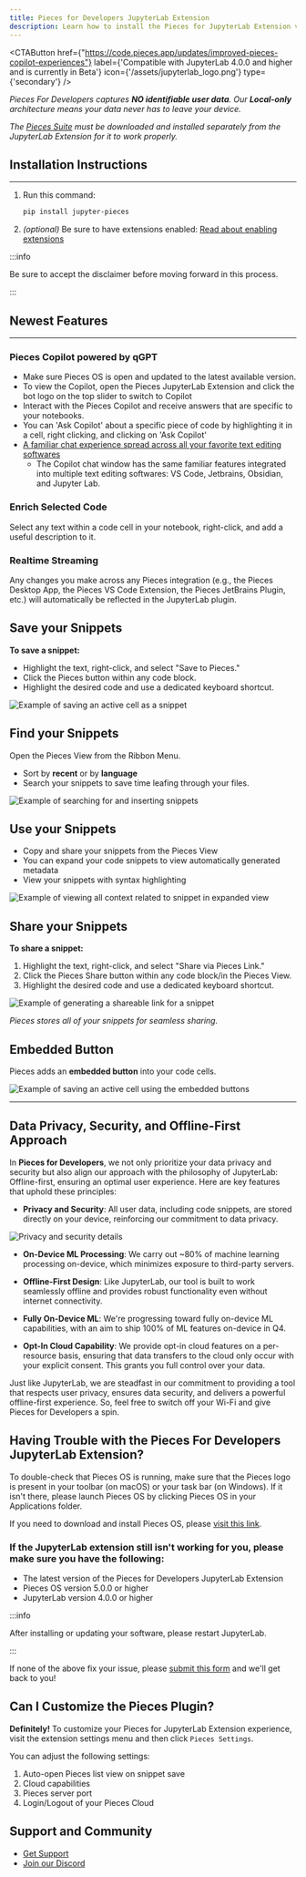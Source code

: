 ```yaml
---
title: Pieces for Developers JupyterLab Extension
description: Learn how to install the Pieces for JupyterLab Extension via the PYPI Manager, Pip, and Conda.
---
```



<link
  rel="canonical"
  href="https://docs.pieces.app/extensions-plugins/jupyterlab"
/>

<CTAButton
  href={"https://code.pieces.app/updates/improved-pieces-copilot-experiences"}
  label={'Compatible with JupyterLab 4.0.0 and higher and is currently in Beta'}
  icon={'/assets/jupyterlab_logo.png'}
  type={'secondary'}
/>

<MiniSpacer />

_Pieces For Developers captures **NO identifiable user data**. Our **Local-only** architecture means your data never has to leave your device._

_The <a target="_blank" href={pieces_app.links.website.pfd_desktop_install}>Pieces Suite</a> must be downloaded and installed separately from the JupyterLab Extension for it to work properly._

## Installation Instructions

---

1. Run this command:
    ```sh
    pip install jupyter-pieces
    ```
2. *(optional)* Be sure to have extensions enabled: [Read about enabling extensions](https://tljh.jupyter.org/en/latest/howto/admin/enable-extensions.html)

:::info

Be sure to accept the disclaimer before moving forward in this process.

:::

## Newest Features

---

### Pieces Copilot powered by qGPT
- Make sure Pieces OS is open and updated to the latest available version.
- To view the Copilot, open the Pieces JupyterLab Extension and click the bot logo on the top slider to switch to Copilot
- Interact with the Pieces Copilot and receive answers that are specific to your notebooks.
- You can 'Ask Copilot' about a specific piece of code by highlighting it in a cell, right clicking, and clicking on 'Ask Copilot'
- [A familiar chat experience spread across all your favorite text editing softwares](/features/pieces-copilot#plugin-integrations)
    - The Copilot chat window has the same familiar features integrated into multiple text editing softwares: VS Code, Jetbrains, Obsidian, and Jupyter Lab.

### Enrich Selected Code
Select any text within a code cell in your notebook, right-click, and add a useful description to it.

### Realtime Streaming
Any changes you make across any Pieces integration (e.g., the Pieces Desktop App, the Pieces VS Code Extension, the Pieces JetBrains Plugin, etc.) will automatically be reflected in the JupyterLab plugin.

## Save your Snippets

**To save a snippet:**

- Highlight the text, right-click, and select "Save to Pieces."
- Click the Pieces button within any code block.
- Highlight the desired code and use a dedicated keyboard shortcut.

![Example of saving an active cell as a snippet](https://storage.googleapis.com/pieces_multimedia/PROMOTIONAL/PIECES_FOR_DEVELOPERS/JUPYTER/MACOS/RIGHT_CLICK_SAVE_SELECTION/16X9/PIECES_FOR_DEVELOPERS-JUPYTER-RIGHT_CLICK_SAVE_SELECTION-16X9-MACOS-6_22_2023.gif)

## Find your Snippets

Open the Pieces View from the Ribbon Menu.

- Sort by **recent** or by **language**
- Search your snippets to save time leafing through your files.

![Example of searching for and inserting snippets](https://storage.googleapis.com/pieces_multimedia/PROMOTIONAL/PIECES_FOR_DEVELOPERS/JUPYTER/MACOS/SEARCH_AND_INSERT/16X9/PIECES_FOR_DEVELOPERS-JUPYTER-SEARCH_AND_INSERT-16X9-MACOS-6_22_2023.gif)

## Use your Snippets

- Copy and share your snippets from the Pieces View
- You can expand your code snippets to view automatically generated metadata
- View your snippets with syntax highlighting

![Example of viewing all context related to snippet in expanded view](https://storage.googleapis.com/pieces_multimedia/PROMOTIONAL/PIECES_FOR_DEVELOPERS/JUPYTER/MACOS/EXPANDED_VIEW/16X9/PIECES_FOR_DEVELOPERS-JUPYTER-EXPANDED_VIEW-16X9-MACOS-6_22_2023.gif)

## Share your Snippets

**To share a snippet:**

1. Highlight the text, right-click, and select "Share via Pieces Link."
2. Click the Pieces Share button within any code block/in the Pieces View.
3. Highlight the desired code and use a dedicated keyboard shortcut.

![Example of generating a shareable link for a snippet](https://storage.googleapis.com/pieces_multimedia/PROMOTIONAL/PIECES_FOR_DEVELOPERS/JUPYTER/MACOS/SNIPPET_BUTTON_SHARE/16X9/PIECES_FOR_DEVELOPERS-JUPYTER-SNIPPET_BUTTON_SHARE-16X9-MACOS-6_22_2023.gif)

_Pieces stores all of your snippets for seamless sharing._

## Embedded Button

Pieces adds an **embedded button** into your code cells.

![Example of saving an active cell using the embedded buttons](https://storage.googleapis.com/pieces_multimedia/PROMOTIONAL/PIECES_FOR_DEVELOPERS/JUPYTER/MACOS/EMBEDDED_BUTTON_SAVE_ACTIVE_CELL/16X9/PIECES_FOR_DEVELOPERS-JUPYTER-EMBEDDED_BUTTON_SAVE_ACTIVE_CELL-16X9-MACOS-6_22_2023.gif)

---

## Data Privacy, Security, and Offline-First Approach

In **Pieces for Developers**, we not only prioritize your data privacy and security but also align our approach with the philosophy of JupyterLab: Offline-first, ensuring an optimal user experience. Here are key features that uphold these principles:

- **Privacy and Security**: All user data, including code snippets, are stored directly on your device, reinforcing our commitment to data privacy.

![Privacy and security details](/assets/jupyterlab/finder_window_privacy.png)

- **On-Device ML Processing**: We carry out ~80% of machine learning processing on-device, which minimizes exposure to third-party servers.

- **Offline-First Design**: Like JupyterLab, our tool is built to work seamlessly offline and provides robust functionality even without internet connectivity.

- **Fully On-Device ML**: We're progressing toward fully on-device ML capabilities, with an aim to ship 100% of ML features on-device in Q4.

- **Opt-In Cloud Capability**: We provide opt-in cloud features on a per-resource basis, ensuring that data transfers to the cloud only occur with your explicit consent. This grants you full control over your data.

Just like JupyterLab, we are steadfast in our commitment to providing a tool that respects user privacy, ensures data security, and delivers a powerful offline-first experience. So, feel free to switch off your Wi-Fi and give Pieces for Developers a spin.

## Having Trouble with the Pieces For Developers JupyterLab Extension?

To double-check that Pieces OS is running, make sure that the Pieces logo is present in your toolbar (on macOS) or your task bar (on Windows). If it isn't there, please launch Pieces OS by clicking Pieces OS in your Applications folder.

If you need to download and install Pieces OS, please <a target="_blank" href="/installation-getting-started/what-am-i-installing">visit this link</a>.

### If the JupyterLab extension still isn't working for you, please make sure you have the following:
- The latest version of the Pieces for Developers JupyterLab Extension
- Pieces OS version 5.0.0 or higher
- JupyterLab version 4.0.0 or higher

:::info

After installing or updating your software, please restart JupyterLab.

:::

If none of the above fix your issue, please <a target="_blank" href="https://getpieces.typeform.com/jupyterlab">submit this form</a> and we'll get back to you!

## Can I Customize the Pieces Plugin?

**Definitely!** To customize your Pieces for JupyterLab Extension experience, visit the extension settings menu and then click `Pieces Settings`.

You can adjust the following settings:

1. Auto-open Pieces list view on snippet save
2. Cloud capabilities
3. Pieces server port
4. Login/Logout of your Pieces Cloud

## Support and Community

- [Get Support](/support)
- [Join our Discord](https://discord.gg/getpieces)

